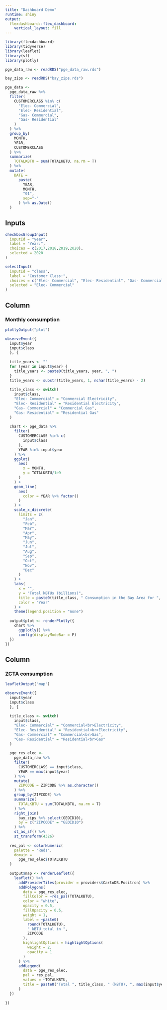 ```yaml
---
title: "Dashboard Demo"
runtime: shiny
output: 
  flexdashboard::flex_dashboard:
    vertical_layout: fill
---
```


```r
library(flexdashboard)
library(tidyverse)
library(leaflet)
library(sf)
library(plotly)

pge_data_raw <- readRDS("pge_data_raw.rds")

bay_zips <- readRDS("bay_zips.rds")

pge_data <-
  pge_data_raw %>% 
  filter(
    CUSTOMERCLASS %in% c(
      "Elec- Commercial",
      "Elec- Residential",
      "Gas- Commercial",
      "Gas- Residential"
    )
  ) %>% 
  group_by(
    MONTH, 
    YEAR, 
    CUSTOMERCLASS
  ) %>% 
  summarize(
    TOTALKBTU = sum(TOTALKBTU, na.rm = T)
  ) %>% 
  mutate(
    DATE = 
      paste(
        YEAR,
        MONTH, 
        "01",
        sep="-"
      ) %>% as.Date()
  )
```

Inputs {.sidebar}
-------------------------------------

```r
checkboxGroupInput(
  inputId = "year", 
  label = "Year:",
  choices = c(2017,2018,2019,2020), 
  selected = 2020
)
```

```r
selectInput(
  inputId = "class", 
  label = "Customer Class:",
  choices = c("Elec- Commercial", "Elec- Residential", "Gas- Commercial", "Gas- Residential"), 
  selected = "Elec- Commercial"
)
```


Column
-------------------------------------

### Monthly consumption

```r
plotlyOutput("plot")
```

```r
observeEvent({
  input$year 
  input$class
  }, {
  
  title_years <- ""
  for (year in input$year) {
    title_years <- paste0(title_years, year, ", ")
  }
  title_years <- substr(title_years, 1, nchar(title_years) - 2)
  
  title_class <- switch(
    input$class,
    "Elec- Commercial" = "Commercial Electricity",
    "Elec- Residential" = "Residential Electricity",
    "Gas- Commercial" = "Commercial Gas",
    "Gas- Residential" = "Residential Gas"
  )
  
  chart <- pge_data %>% 
    filter(
      CUSTOMERCLASS %in% c(
        input$class
      ),
      YEAR %in% input$year
    ) %>% 
    ggplot(
      aes(
        x = MONTH,
        y = TOTALKBTU/1e9
      )
    ) +
    geom_line(
      aes(
        color = YEAR %>% factor()
      )
    ) +
    scale_x_discrete(
      limits = c(
        "Jan",
        "Feb",
        "Mar",
        "Apr",
        "May",
        "Jun",
        "Jul",
        "Aug",
        "Sep",
        "Oct",
        "Nov",
        "Dec"
      )
    ) +
    labs(
      x = "",
      y = "Total kBTUs (billions)",
      title = paste0(title_class, " Consumption in the Bay Area for ", title_years),
      color = "Year"
    ) + 
    theme(legend.position = "none")
  
  output$plot <- renderPlotly({
    chart %>% 
      ggplotly() %>% 
      config(displayModeBar = F)
  }) 
})
```

Column
-------------------------------------

### ZCTA consumption

```r
leafletOutput("map")
```

```r
observeEvent({
  input$year
  input$class
  }, {
  
  title_class <- switch(
    input$class,
    "Elec- Commercial" = "Commercial<br>Electricity",
    "Elec- Residential" = "Residential<br>Electricity",
    "Gas- Commercial" = "Commercial<br>Gas",
    "Gas- Residential" = "Residential<br>Gas"
  )  
    
  pge_res_elec <-
    pge_data_raw %>% 
    filter(
      CUSTOMERCLASS == input$class,
      YEAR == max(input$year)
    ) %>% 
    mutate(
      ZIPCODE = ZIPCODE %>% as.character()
    ) %>% 
    group_by(ZIPCODE) %>% 
    summarize(
      TOTALKBTU = sum(TOTALKBTU, na.rm = T)
    ) %>% 
    right_join(
      bay_zips %>% select(GEOID10),
      by = c("ZIPCODE" = "GEOID10")
    ) %>% 
    st_as_sf() %>% 
    st_transform(4326)
  
  res_pal <- colorNumeric(
    palette = "Reds",
    domain = 
      pge_res_elec$TOTALKBTU
  )
  
  output$map <- renderLeaflet({
    leaflet() %>% 
      addProviderTiles(provider = providers$CartoDB.Positron) %>% 
      addPolygons(
        data = pge_res_elec,
        fillColor = ~res_pal(TOTALKBTU),
        color = "white",
        opacity = 0.5,
        fillOpacity = 0.5,
        weight = 1,
        label = ~paste0(
          round(TOTALKBTU), 
          " kBTU total in ",
          ZIPCODE
        ),
        highlightOptions = highlightOptions(
          weight = 2,
          opacity = 1
        )
      ) %>% 
      addLegend(
        data = pge_res_elec,
        pal = res_pal,
        values = ~TOTALKBTU,
        title = paste0("Total ", title_class, " (kBTU), ", max(input$year))
      )
  })
  
})
```